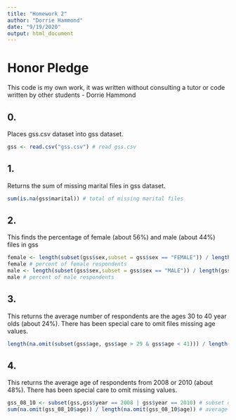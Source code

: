 ```yaml
---
title: "Homework 2"
author: "Dorrie Hammond"
date: "9/19/2020"
output: html_document
---
```

# Honor Pledge
This code is my own work, it was written without consulting a tutor or code written by other students - Dorrie Hammond

## 0.
Places gss.csv dataset into gss dataset.


```r
gss <- read.csv("gss.csv") # read gss.csv
```

## 1.

Returns the sum of missing marital files in gss dataset.


```r
sum(is.na(gss$marital)) # total of missing marital files
```

## 2.

This finds the percentage of female (about 56%) and male (about 44%) files in gss


```r
female <- length(subset(gss$sex,subset = gss$sex == "FEMALE")) / length(gss$sex) * 100
female # percent of female respondents
male <- length(subset(gss$sex,subset = gss$sex == "MALE")) / length(gss$sex) * 100
male # percent of male respondents
```


## 3.

This returns the average number of respondents are the ages 30 to 40 year olds (about 24%).  There has been special care to omit files missing age values.


```r
length(na.omit(subset(gss$age, gss$age > 29 & gss$age < 41))) / length(na.omit(gss$age)) * 100 # percent of respondents 30 t0 40
```


## 4.

This returns the average age of respondents from 2008 or 2010 (about 48%).  There has been special care to omit missing values.


```r
gss_08_10 <- subset(gss,gss$year == 2008 | gss$year == 2010) # subset of gss files from 2008 or 2010
sum(na.omit(gss_08_10$age)) / length(na.omit(gss_08_10$age)) # average ages from subset
```


